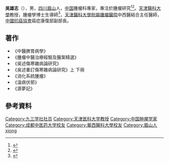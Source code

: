 {{Infobox person
| name = 吳雄志
| image = 
| imagesize = 
| caption = 
| gender = 男
| alma_mater=[[成都中醫藥大學|成都中醫藥大學]]<small>（中西醫結合臨床專業碩士）</small><br>[[華西醫科大學|華西醫科大學]]<br><small>（內科專業博士）</small>
| nationality = {{PRC}}
| birth_date = {{birth year and age|1975}}
| birth_place = {{PRC}}[[四川|四川]][[眉山|眉山]]
| death_date = 
| death_place = 
| 職業 = [[醫生|醫生]]
}}
'''吳雄志'''（{{bd|1975年||catIdx=Wu吳}}），男，[[四川|四川]][[眉山|眉山]]人，[[中华人民共和国|中国]]腫瘤科專家，專注於腫瘤研究<ref>{{cite news |author1=陈建强 |title=国内首次从壁虎中分离出抗肿瘤活性成分 |url=http://www.gov.cn/govweb/fwxx/kp/2007-09/26/content_761736.htm |accessdate=2020-09-12 |work=光明日报 |date=2007-09-26|language=zh-hans}}</ref><ref>{{cite web |title=关于2018年度“天津市科学技术奖”候选人公示 |url=http://www.tjkslxh.com/nd.jsp?id=193 |website=天津市医疗健康学会 |accessdate=2020-09-12 |language=zh-hans |date=2018年7月9日 |archive-date=2018-08-26 |archive-url=https://web.archive.org/web/20180826194814/http://tjkslxh.com/nd.jsp?id=193 |dead-url=no }}</ref>。[[天津醫科大學|天津醫科大學]]教授，腫瘤學博士生導師<ref>{{cite web |title=主讲教师 吴雄志-天津肿瘤医院 |url=http://www.tjmuch.com/ztbd/jpk/szdw8.html |website=www.tjmuch.com |accessdate=2020-09-12 |language=zh-hans |archive-date=2018-10-12 |archive-url=https://web.archive.org/web/20181012201513/http://www.tjmuch.com/ztbd/jpk/szdw8.html |dead-url=no }}</ref>，[[天津市肿瘤医院|天津醫科大學附屬腫瘤醫院]]中西醫結合主任醫師，[[中國抗癌協會|中國抗癌協會]]癌症康復部副部長。

==著作==
*《中醫脾胃病學》
*《腫瘤中醫治療經驗及醫案精選》
*《吳述傷寒雜病論研究》
*《吳述重訂傷寒雜病論研究》上 下冊
*《消化系統腫瘤》
*《溫病伏邪》
*《源夢記》

== 參考資料 ==
<references />

{{Authority control}}
{{DEFAULTSORT:wu xiongzhi}}
[[Category:九三学社社员|Category:九三学社社员]]
[[Category:天津医科大学教授|Category:天津医科大学教授]]
[[Category:中国肿瘤学家|Category:中国肿瘤学家]]
[[Category:成都中医药大学校友|Category:成都中医药大学校友]]
[[Category:華西醫科大學校友|Category:華西醫科大學校友]]
[[Category:眉山人|Category:眉山人]]
[[Category:吴姓|xiong]]